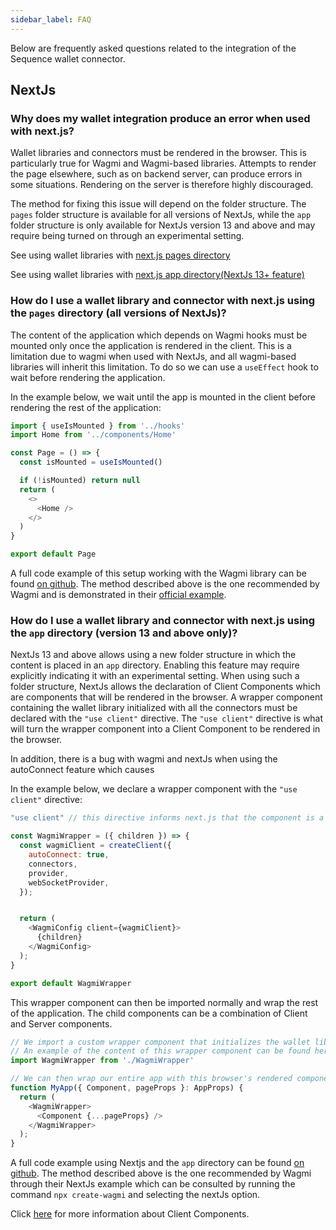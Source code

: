 ```yaml
---
sidebar_label: FAQ
---
```


Below are frequently asked questions related to the integration of the Sequence wallet connector.

## NextJs

### Why does my wallet integration produce an error when used with next.js?

Wallet libraries and connectors must be rendered in the browser. This is particularly true for Wagmi and Wagmi-based libraries. Attempts to render the page elsewhere, such as on backend server, can produce errors in some situations. Rendering on the server is therefore highly discouraged. 

The method for fixing this issue will depend on the folder structure. The `pages` folder structure is available for all versions of NextJs, while the `app` folder structure is only available for NextJs version 13 and above and may require being turned on through an experimental setting.

See using wallet libraries with [next.js pages directory](/sdk/typescript/connectors/FAQ#how-do-i-use-a-wallet-library-and-connector-with-nextjs-using-the-pages-directory-all-versions-of-nextjs)

See using wallet libraries with [next.js app directory(NextJs 13+ feature)](/sdk/typescript/connectors/FAQ#how-do-i-use-a-wallet-library-and-connector-with-nextjs-using-the-app-directory-version-13-and-above-only)


### How do I use a wallet library and connector with next.js using the `pages` directory (all versions of NextJs)?
The content of the application which depends on Wagmi hooks must be mounted only once the application is rendered in the client. This is a limitation due to wagmi when used with NextJs, and all wagmi-based libraries will inherit this limitation. To do so we can use a `useEffect` hook to wait before rendering the application.

In the example below, we wait until the app is mounted in the client before rendering the rest of the application:
```js
import { useIsMounted } from '../hooks'
import Home from '../components/Home'

const Page = () => {
  const isMounted = useIsMounted()

  if (!isMounted) return null
  return (
    <>
      <Home />
    </>
  )
}

export default Page
```

A full code example of this setup working with the Wagmi library can be found [on github](https://github.com/0xsequence/demo-dapp-wagmi-next/tree/mount-hook).
The method described above is the one recommended by Wagmi and is demonstrated in their [official example](https://github.com/wagmi-dev/wagmi/blob/0.12.x/examples/_dev/src/pages/index.tsx).

### How do I use a wallet library and connector with next.js using the `app` directory (version 13 and above only)?
NextJs 13 and above allows using a new folder structure in which the content is placed in an `app` directory. Enabling this feature may require explicitly indicating it with an experimental setting.
When using such a folder structure, NextJs allows the declaration of Client Components which are components that will be rendered in the browser.
A wrapper component containing the wallet library initialized with all the connectors must be declared with the `"use client"` directive. The `"use client"` directive is what will turn the wrapper component into a Client Component to be rendered in the browser.

In addition, there is a bug with wagmi and nextJs when using the autoConnect feature which causes

In the example below, we declare a wrapper component with the `"use client"` directive:

```js
"use client" // this directive informs next.js that the component is a Client Component to be rendered in the browser

const WagmiWrapper = ({ children }) => {
  const wagmiClient = createClient({
    autoConnect: true,
    connectors,
    provider,
    webSocketProvider,
  });


  return (
    <WagmiConfig client={wagmiClient}>
      {children}
    </WagmiConfig>
  );
}

export default WagmiWrapper
```

This wrapper component can then be imported normally and wrap the rest of the application. The child components can be a combination of Client and Server components.

```js
// We import a custom wrapper component that initializes the wallet library and all its connectors
// An example of the content of this wrapper component can be found here: https://github.com/0xsequence/demo-dapp-wagmi-next/blob/master/components/WagmiProvider.tsx
import WagmiWrapper from './WagmiWrapper'

// We can then wrap our entire app with this browser's rendered component
function MyApp({ Component, pageProps }: AppProps) {
  return (
    <WagmiWrapper>
      <Component {...pageProps} />
    </WagmiWrapper>
  );
}
```

A full code example using Nextjs and the `app` directory can be found [on github](https://github.com/0xsequence/demo-dapp-wagmi-next/tree/use-client-method).
The method described above is the one recommended by Wagmi through their NextJs example which can be consulted by running the command `npx create-wagmi` and selecting the nextJs option.

Click [here](https://beta.nextjs.org/docs/rendering/server-and-client-components#client-components) for more information about Client Components.